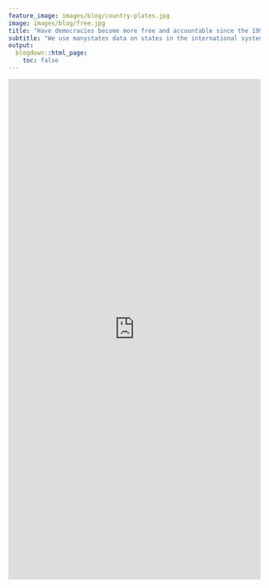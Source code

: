 ```yaml
---
feature_image: images/blog/country-plates.jpg
image: images/blog/free.jpg
title: "Have democracies become more free and accountable since the 1990s?"
subtitle: "We use manystates data on states in the international system across time to investigate this question."
output:
  blogdown::html_page:
    toc: false
---
```


<iframe height="1000" width="100%" frameborder="no" src="https://globalgov.github.io/manystates/articles/manystates_data.html"> </iframe>
